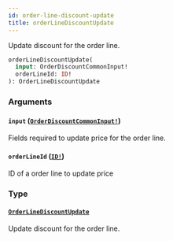 ```yaml
---
id: order-line-discount-update
title: orderLineDiscountUpdate
---
```


Update discount for the order line.

```graphql
orderLineDiscountUpdate(
  input: OrderDiscountCommonInput!
  orderLineId: ID!
): OrderLineDiscountUpdate

```

### Arguments

#### `input` ([`OrderDiscountCommonInput!`](../../../developer/api-reference/inputs/order-discount-common-input))

Fields required to update price for the order line.

#### `orderLineId` ([`ID!`](../../../developer/api-reference/scalars/id))

ID of a order line to update price

### Type

#### [`OrderLineDiscountUpdate`](../../../developer/api-reference/objects/order-line-discount-update)

Update discount for the order line.
